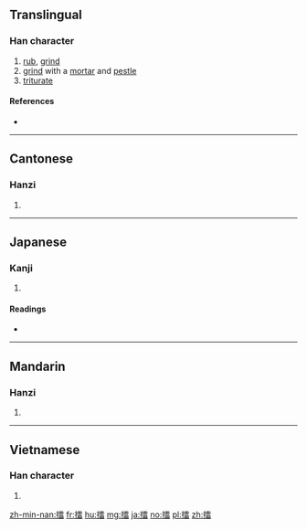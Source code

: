 ==Translingual==

===Han character===
{{Han char|rn=64|rad=手|as=13|sn=16|four=5106<sub>3</sub>|canj=手一月田 (QMBW)|ids=⿰[[扌]][[雷]]}}

# [[rub]], [[grind]]
# [[grind]] with a [[mortar]] and [[pestle]]
# [[triturate]]

====References====
* {{Han ref|kx=0457.270|dkj=12783|dj=0806.110|hdz=31967.100|uh=64C2|ud=25794|bh=BEDD|bd=48861}}

----

==Cantonese==

===Hanzi===
{{yue-hanzi|jyut=leoi4|y=leui4}}

# {{defn|lang=yue|sort=手13}}

----

==Japanese==

===Kanji===
{{ja-kanji|grade=|rs=手13}}

# {{defn|lang=ja|sort=手13}}

====Readings====
* {{ja-readings|on=[[らい]] (rai)|kun=[[する]] (suru)}}

----

==Mandarin==

===Hanzi===
{{cmn-hanzi|pin=[[léi]] ([[lei2]]), [[lèi]] ([[lei4]]), [[lēi]] ([[lei1]])|wg=lei<sup>2</sup>, lei<sup>4</sup>, lei<sup>1</sup>}}

# {{defn|lang=cmn|sort=手13}}

----

==Vietnamese==

===Han character===
{{vi-hantu|[[lôi]], [[soi]]|rs=手13}}

# {{defn|lang=vi|sort=手13}}

[[zh-min-nan:擂]]
[[fr:擂]]
[[hu:擂]]
[[mg:擂]]
[[ja:擂]]
[[no:擂]]
[[pl:擂]]
[[zh:擂]]